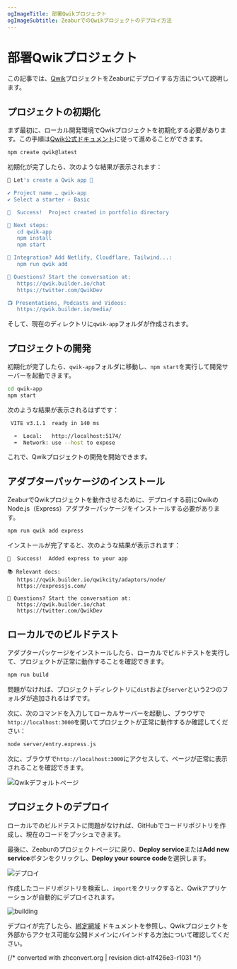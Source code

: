 ```yaml
---
ogImageTitle: 部署Qwikプロジェクト
ogImageSubtitle: ZeaburでのQwikプロジェクトのデプロイ方法
---
```


# 部署Qwikプロジェクト

この記事では、[Qwik](https://qwik.builder.io)プロジェクトをZeaburにデプロイする方法について説明します。

## プロジェクトの初期化

まず最初に、ローカル開発環境でQwikプロジェクトを初期化する必要があります。この手順は[Qwik公式ドキュメント](https://qwik.builder.io/docs/getting-started/)に従って進めることができます。

```bash
npm create qwik@latest
```

初期化が完了したら、次のような結果が表示されます：

```bash
💫 Let's create a Qwik app 💫

✔ Project name … qwik-app
✔ Select a starter › Basic

🦄  Success!  Project created in portfolio directory

🐰 Next steps:
   cd qwik-app
   npm install
   npm start

💬 Integration? Add Netlify, Cloudflare, Tailwind...:
   npm run qwik add

💬 Questions? Start the conversation at:
   https://qwik.builder.io/chat
   https://twitter.com/QwikDev

📺 Presentations, Podcasts and Videos:
   https://qwik.builder.io/media/
```

そして、現在のディレクトリに`qwik-app`フォルダが作成されます。

## プロジェクトの開発

初期化が完了したら、`qwik-app`フォルダに移動し、`npm start`を実行して開発サーバーを起動できます。

```bash
cd qwik-app
npm start
```

次のような結果が表示されるはずです：

```bash
 VITE v3.1.1  ready in 140 ms

  ➜  Local:   http://localhost:5174/
  ➜  Network: use --host to expose
```

これで、Qwikプロジェクトの開発を開始できます。

## アダプターパッケージのインストール

ZeaburでQwikプロジェクトを動作させるために、デプロイする前にQwikのNode.js（Express）アダプターパッケージをインストールする必要があります。

```bash
npm run qwik add express
```

インストールが完了すると、次のような結果が表示されます：

```text
🦄  Success!  Added express to your app

📚 Relevant docs:
   https://qwik.builder.io/qwikcity/adaptors/node/
   https://expressjs.com/

💬 Questions? Start the conversation at:
   https://qwik.builder.io/chat
   https://twitter.com/QwikDev
```

## ローカルでのビルドテスト

アダプターパッケージをインストールしたら、ローカルでビルドテストを実行して、プロジェクトが正常に動作することを確認できます。

```bash
npm run build
```

問題がなければ、プロジェクトディレクトリに`dist`および`server`という2つのフォルダが追加されるはずです。

次に、次のコマンドを入力してローカルサーバーを起動し、ブラウザで`http://localhost:3000`を開いてプロジェクトが正常に動作するか確認してください：

```bash
node server/entry.express.js
```

次に、ブラウザで`http://localhost:3000`にアクセスして、ページが正常に表示されることを確認できます。

![Qwikデフォルトページ](/framework/qwik/localhost.png)


## プロジェクトのデプロイ

ローカルでのビルドテストに問題がなければ、GitHubでコードリポジトリを作成し、現在のコードをプッシュできます。

最後に、Zeaburのプロジェクトページに戻り、**Deploy service**または**Add new service**ボタンをクリックし、**Deploy your source code**を選択します。

![デプロイ](/deploy/common/select-service.en-US.png)

作成したコードリポジトリを検索し、`import`をクリックすると、Qwikアプリケーションが自動的にデプロイされます。

![building](/framework/qwik/building.png)

デプロイが完了したら、[綁定網域](../../deploy/domain-binding) ドキュメントを参照し、Qwikプロジェクトを外部からアクセス可能な公開ドメインにバインドする方法について確認してください。

{/* converted with zhconvert.org | revision dict-a1f426e3-r1031 */}
